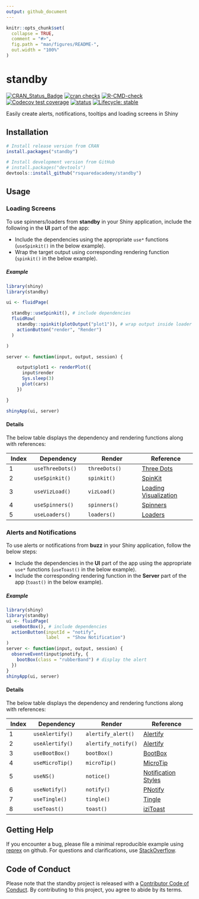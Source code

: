 ```yaml
---
output: github_document
---
```


<!-- README.md is generated from README.Rmd. Please edit that file -->

```r
knitr::opts_chunk$set(
  collapse = TRUE,
  comment = "#>",
  fig.path = "man/figures/README-",
  out.width = "100%"
)
```

# standby

<!-- badges: start -->
[![CRAN_Status_Badge](https://www.r-pkg.org/badges/version/standby)](https://cran.r-project.org/package=standby)
[![cran checks](https://badges.cranchecks.info/summary/standby.svg)](https://cran.r-project.org/web/checks/check_results_standby.html)
[![R-CMD-check](https://github.com/rsquaredacademy/standby/actions/workflows/R-CMD-check.yaml/badge.svg)](https://github.com/rsquaredacademy/standby/actions/workflows/R-CMD-check.yaml) 
[![Codecov test coverage](https://codecov.io/gh/rsquaredacademy/standby/branch/master/graph/badge.svg)](https://app.codecov.io/gh/rsquaredacademy/standby?branch=master)
[![status](https://tinyverse.netlify.com/badge/standby)](https://CRAN.R-project.org/package=standby) 
[![Lifecycle: stable](https://img.shields.io/badge/lifecycle-stable-brightgreen.svg)](https://lifecycle.r-lib.org/articles/stages.html)
<!-- badges: end -->

Easily create alerts, notifications, tooltips and loading screens in Shiny

## Installation

```r
# Install release version from CRAN
install.packages("standby")

# Install development version from GitHub
# install.packages("devtools")
devtools::install_github("rsquaredacademy/standby")
```

## Usage

### Loading Screens

To use spinners/loaders from **standby** in your Shiny application, include the 
following in the **UI** part of the app:

- Include the dependencies using the appropriate `use*` functions 
(`useSpinkit()` in the below example).
- Wrap the target output using corresponding rendering function 
(`spinkit()` in the below example).

##### Example

```r
library(shiny)
library(standby)

ui <- fluidPage(

  standby::useSpinkit(), # include dependencies
  fluidRow(
    standby::spinkit(plotOutput("plot1")), # wrap output inside loader
    actionButton("render", "Render")
  )

)

server <- function(input, output, session) {

    output$plot1 <- renderPlot({
      input$render
      Sys.sleep(3)
      plot(cars)
    })

}

shinyApp(ui, server)
```

#### Details

The below table displays the dependency and rendering functions along with references:

| Index | Dependency       | Render        | Reference                                                                |
| ------| -------------    | ------------- | -------------                                                            |
| 1     | `useThreeDots()` | `threeDots()` | [Three Dots](https://github.com/nzbin/three-dots)                        |
| 2     | `useSpinkit()`   | `spinkit()`   | [SpinKit](https://github.com/tobiasahlin/SpinKit)                        |
| 3     | `useVizLoad()`   | `vizLoad()`   | [Loading Visualization](https://github.com/RIDICS/Loading-Visualization) |
| 4     | `useSpinners()`  | `spinners()`  | [Spinners](https://github.com/lukehaas/css-loaders)                      |
| 5     | `useLoaders()`   | `loaders()`   | [Loaders](https://github.com/raphaelfabeni/css-loader)                   |


### Alerts and Notifications

To use alerts or notifications from **buzz** in your Shiny application, follow the below steps:

- Include the dependencies in the **UI** part of the app using the appropriate
`use*` functions (`useToast()` in the below example).
- Include the corresponding rendering function in the **Server** part of the 
app (`toast()` in the below example).

##### Example

```r
library(shiny)
library(standby)
ui <- fluidPage(
  useBootBox(), # include dependencies
  actionButton(inputId = "notify",
               label   = "Show Notification")
)
server <- function(input, output, session) {
  observeEvent(input$pnotify, {
    bootBox(class = "rubberBand") # display the alert
  })
}
shinyApp(ui, server)
```

#### Details

The below table displays the dependency and rendering functions along with references:

| Index | Dependency      | Render              | Reference                                                                   |
| ------| -------------   | -------------       | -------------                                                               |
| 1     | `useAlertify()` | `alertify_alert()`  | [Alertify](https://github.com/MohammadYounes/AlertifyJS)                    |
| 2     | `useAlertify()` | `alertify_notify()` | [Alertify](https://github.com/MohammadYounes/AlertifyJS)                    |
| 3     | `useBootBox()`  | `bootBox()`         | [BootBox](https://github.com/bootboxjs/bootbox)                           |
| 4     | `useMicroTip()` | `microTip()`        | [MicroTip](https://github.com/ghosh/microtip)                               |
| 5     | `useNS()`       | `notice()`          | [Notification Styles](https://tympanus.net/Development/NotificationStyles/) |
| 6     | `useNotify()`   | `notify()`          | [PNotify](https://github.com/sciactive/pnotify)                             |
| 7     | `useTingle()`   | `tingle()`          | [Tingle](https://github.com/robinparisi/tingle)                             |
| 8     | `useToast()`    | `toast()`           | [iziToast](https://github.com/marcelodolza/iziToast)                        |

## Getting Help

If you encounter a bug, please file a minimal reproducible example using 
[reprex](https://reprex.tidyverse.org/index.html) on github. For questions and clarifications, 
use [StackOverflow](https://stackoverflow.com/).

## Code of Conduct

Please note that the standby project is released with a [Contributor Code of Conduct](https://contributor-covenant.org/version/2/1/CODE_OF_CONDUCT.html). By contributing to this project, you agree to abide by its terms.

